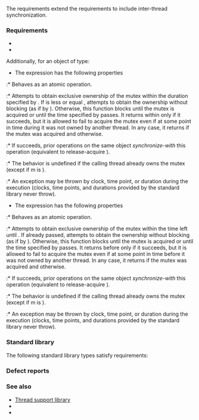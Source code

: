 {{cpp/named req/title|TimedMutex|notes={{mark since c++11}}}}
{{cpp/named req/navbar}}

The {{named req|TimedMutex}} requirements extend the {{named req|TimedLockable}} requirements to include inter-thread synchronization.

===Requirements===
* {{named req|TimedLockable}}
* {{named req|Mutex}}

Additionally, for an object {{ttb|m}} of {{named req/core|TimedMutex}} type:
* The expression {{c|m.try_lock_for(duration)}} has the following properties
:* Behaves as an atomic operation.
:* Attempts to obtain exclusive ownership of the mutex within the duration specified by {{tt|duration}}. If {{tt|duration}} is less or equal {{tt|duration.zero()}}, attempts to obtain the ownership without blocking (as if by {{tt|try_lock()}}). Otherwise, this function blocks until the mutex is acquired or until the time specified by {{tt|duration}} passes. It returns within {{tt|duration}} only if it succeeds, but it is allowed to fail to acquire the mutex even if at some point in time during {{tt|duration}} it was not owned by another thread. In any case, it returns {{c|true}} if the mutex was acquired and {{c|false}} otherwise.
:* If {{tt|try_lock_for(duration)}} succeeds, prior {{tt|unlock()}} operations on the same object ''synchronize-with'' this operation (equivalent to release-acquire {{lc|std::memory_order}}).
:* The behavior is undefined if the calling thread already owns the mutex (except if m is {{lc|std::recursive_timed_mutex}}).
:* An exception may be thrown by clock, time point, or duration during the execution (clocks, time points, and durations provided by the standard library never throw).
* The expression {{c|m.try_lock_until(time_point)}} has the following properties
:* Behaves as an atomic operation.
:* Attempts to obtain exclusive ownership of the mutex within the time left until {{tt|time_point}}. If {{tt|time_point}} already passed, attempts to obtain the ownership without blocking (as if by {{tt|try_lock()}}). Otherwise, this function blocks until the mutex is acquired or until the time specified by {{tt|time_point}} passes. It returns before {{tt|time_point}} only if it succeeds, but it is allowed to fail to acquire the mutex even if at some point in time before {{tt|time_point}} it was not owned by another thread. In any case, it returns {{c|true}} if the mutex was acquired and {{c|false}} otherwise.
:* If {{tt|try_lock_until(time_point)}} succeeds, prior {{tt|unlock()}} operations on the same object ''synchronize-with'' this operation (equivalent to release-acquire {{lc|std::memory_order}}).
:* The behavior is undefined if the calling thread already owns the mutex (except if m is {{lc|std::recursive_timed_mutex}}).
:* An exception may be thrown by clock, time point, or duration during the execution (clocks, time points, and durations provided by the standard library never throw).

===Standard library===
The following standard library types satisfy {{named req/core|TimedMutex}} requirements:
{{dsc begin}}
{{dsc inc|cpp/thread/dsc recursive_timed_mutex}}
{{dsc inc|cpp/thread/dsc shared_timed_mutex}}
{{dsc inc|cpp/thread/dsc timed_mutex}}
{{dsc end}}

===Defect reports===
{{dr list begin}}
{{dr list item|wg=lwg|dr=2093|std=C++11|before=timeout-related exceptions were missing in the specification|after=mentioned}}
{{dr list end}}

===See also===
* [[cpp/thread|Thread support library]]
* {{named req|TimedLockable}}
* {{named req|Mutex}}

{{langlinks|de|es|fr|it|ja|pt|ru|zh}}